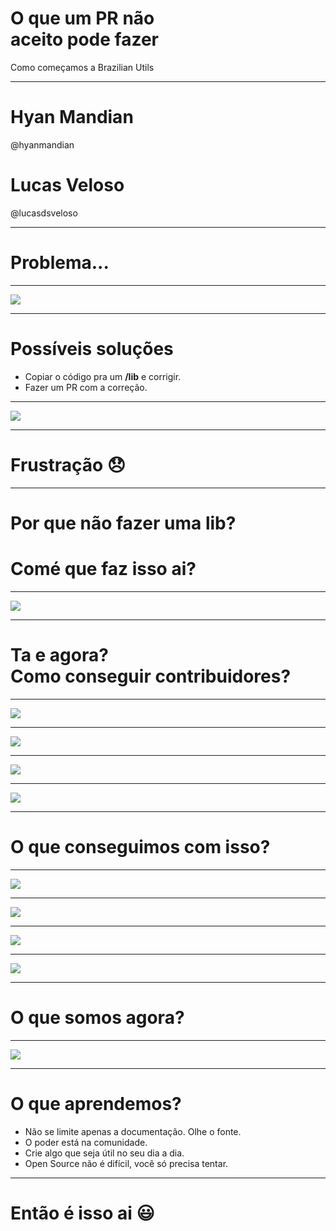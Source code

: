 
<Head>
  <title>O que um PR não aceito pode fazer - Como começamos a Brazilian Utils</title>
</Head>

# O que um PR não <br/> aceito pode fazer

Como começamos a Brazilian Utils

---


<div>
  <h1>Hyan Mandian</h1>
  @hyanmandian
</div>

<div>
  <h1>Lucas Veloso</h1>
  @lucasdsveloso
</div>

---

# Problema...

---

<Image width={1200} height={435} src="./images/fail.png" />

---

# Possíveis soluções

<ul style={{ textAlign: 'left' }}>
  <Appear>
    <li>Copiar o código pra um <strong style={{ color: 'yellow' }}>/lib</strong> e corrigir.</li>
    <li>Fazer um PR com a correção.</li>
  </Appear>
</ul>

---

<Image width={1150} height={645} src="./images/pr.png" />

---

# Frustração 😞

---

# Por que não fazer uma lib?
# Comé que faz isso ai?

---

<Image src="./images/logos.png" width={1366} height={600} />

---

# Ta e agora? <br/> Como conseguir contribuidores?

---

<Image src="./images/facebook.jpg" width={508} height={623} />

---

<Image src="./images/braziljs-weekly.jpg" width={773} height={234} />

---

<Image src="./images/braziljs-weekly-email.jpg" width={621} height={153} />

---

<Image src="./images/braziljs-weekly-youtube.jpg" width={1421} height={797} />

---

# O que conseguimos com isso?

---

<Image src="./images/contributors.jpg" width={933} height={305} />

---

<Image src="./images/packagephobia.jpg" width={618} height={424} />

---

<Image src="./images/stars.png" />

---

<Image src="./images/stats.jpg" width={1100} height={500}/>

---

# O que somos agora?

---

<Image src="./images/organization.jpg" width={771} height={959}/>

---

# O que aprendemos?

<ul style={{ textAlign: 'left' }}>
  <Appear>
    <li>Não se limite apenas a documentação. Olhe o fonte.</li>
    <li>O poder está na comunidade.</li>
    <li>Crie algo que seja útil no seu dia a dia.</li>
    <li>Open Source não é difícil, você só precisa tentar.</li>
  </Appear>
</ul>

---

# Então é isso ai 😃
